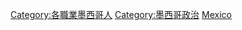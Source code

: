 {{Commonscat|Politicians of Mexico}}

[[Category:各職業墨西哥人|Category:各職業墨西哥人]]
[[Category:墨西哥政治|Category:墨西哥政治]]
[[Category:北美洲各国政治人物|Mexico]]